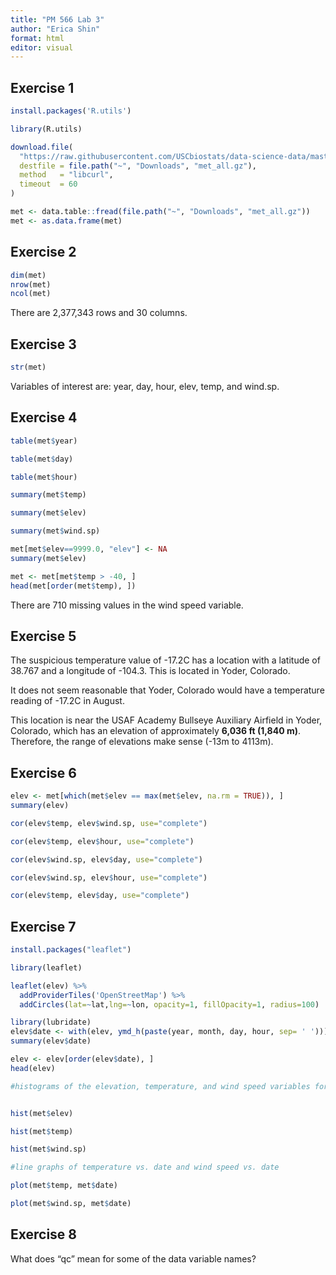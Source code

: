 ```yaml
---
title: "PM 566 Lab 3"
author: "Erica Shin"
format: html
editor: visual
---
```


## Exercise 1

```r
install.packages('R.utils')

library(R.utils)

download.file(
  "https://raw.githubusercontent.com/USCbiostats/data-science-data/master/02_met/met_all.gz",
  destfile = file.path("~", "Downloads", "met_all.gz"),
  method   = "libcurl",
  timeout  = 60
)

met <- data.table::fread(file.path("~", "Downloads", "met_all.gz"))
met <- as.data.frame(met)
```

## Exercise 2

```r
dim(met)
nrow(met)
ncol(met)
```

There are 2,377,343 rows and 30 columns.

## Exercise 3

```r
str(met)
```

Variables of interest are: year, day, hour, elev, temp, and wind.sp.

## Exercise 4

```r
table(met$year)

table(met$day)

table(met$hour)

summary(met$temp)

summary(met$elev)

summary(met$wind.sp)

met[met$elev==9999.0, "elev"] <- NA
summary(met$elev)

met <- met[met$temp > -40, ]
head(met[order(met$temp), ])
```

There are 710 missing values in the wind speed variable.

## Exercise 5

The suspicious temperature value of -17.2C has a location with a latitude of 38.767 and a longitude of -104.3. This is located in Yoder, Colorado.

It does not seem reasonable that Yoder, Colorado would have a temperature reading of -17.2C in August.

This location is near the USAF Academy Bullseye Auxiliary Airfield in Yoder, Colorado, which has an elevation of approximately **6,036 ft (1,840 m)**. Therefore, the range of elevations make sense (-13m to 4113m).

## Exercise 6

```r
elev <- met[which(met$elev == max(met$elev, na.rm = TRUE)), ]
summary(elev)

cor(elev$temp, elev$wind.sp, use="complete")

cor(elev$temp, elev$hour, use="complete")

cor(elev$wind.sp, elev$day, use="complete")

cor(elev$wind.sp, elev$hour, use="complete")

cor(elev$temp, elev$day, use="complete")
```

## Exercise 7

```r
install.packages("leaflet")

library(leaflet)

leaflet(elev) %>%
  addProviderTiles('OpenStreetMap') %>% 
  addCircles(lat=~lat,lng=~lon, opacity=1, fillOpacity=1, radius=100)

library(lubridate)
elev$date <- with(elev, ymd_h(paste(year, month, day, hour, sep= ' ')))
summary(elev$date)

elev <- elev[order(elev$date), ]
head(elev)

#histograms of the elevation, temperature, and wind speed variables for the whole dataset


hist(met$elev)

hist(met$temp)

hist(met$wind.sp)

#line graphs of temperature vs. date and wind speed vs. date

plot(met$temp, met$date)

plot(met$wind.sp, met$date)
```

## Exercise 8

What does "qc" mean for some of the data variable names?
